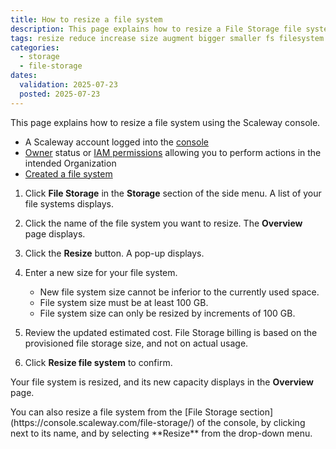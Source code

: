 ```yaml
---
title: How to resize a file system
description: This page explains how to resize a File Storage file system using the Scaleway console
tags: resize reduce increase size augment bigger smaller fs filesystem file storage disk space
categories:
  - storage
  - file-storage
dates:
  validation: 2025-07-23
  posted: 2025-07-23
---
```


This page explains how to resize a file system using the Scaleway console.


<Requirements />

- A Scaleway account logged into the [console](https://console.scaleway.com)
- [Owner](/iam/concepts/#owner) status or [IAM permissions](/iam/concepts/#permission) allowing you to perform actions in the intended Organization
- [Created a file system](/file-storage/how-to/create-file-system/)

1. Click **File Storage** in the **Storage** section of the side menu. A list of your file systems displays.

2. Click the name of the file system you want to resize. The **Overview** page displays.

3. Click the **Resize** button. A pop-up displays.

4. Enter a new size for your file system.
    <Message type="important">
    - New file system size cannot be inferior to the currently used space.
    - File system size must be at least 100 GB.
    - File system size can only be resized by increments of 100 GB.
    </Message>

5. Review the updated estimated cost. File Storage billing is based on the provisioned file storage size, and not on actual usage.

6. Click **Resize file system** to confirm.

Your file system is resized, and its new capacity displays in the **Overview** page.

<Message type="note">
You can also resize a file system from the [File Storage section](https://console.scaleway.com/file-storage/) of the console, by clicking <Icon name="more" /> next to its name, and by selecting **Resize** from the drop-down menu.
</Message>